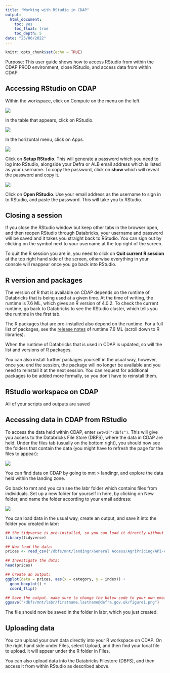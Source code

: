```yaml
---
title: "Working with RStudio in CDAP"
output:
  html_document:
    toc: yes
    toc_float: true
    toc_depth: 5
date: "23/06/2022"
---
```


```r
knitr::opts_chunk$set(echo = TRUE)
```

Purpose: This user guide shows how to access RStudio from within the CDAP PROD environment, close RStudio, and access data from within CDAP.  


## Accessing RStudio on CDAP 

Within the workspace, click on Compute on the menu on the left.  


![](C:/Users/m1007135/OneDrive - Defra/CDAP training/CDAP_training/rstudio_in_cdap/getting_started/images/image1.jpg)  



In the table that appears, click on RStudio.  


![](C:/Users/m1007135/OneDrive - Defra/CDAP training/CDAP_training/rstudio_in_cdap/getting_started/images/image2.jpg)
  
  
  
In the horizontal menu, click on Apps.   


![](C:/Users/m1007135/OneDrive - Defra/CDAP training/CDAP_training/rstudio_in_cdap/getting_started/images/image3.jpg)
  


Click on **Setup RStudio**. This will generate a password which you need to log into RStudio, alongside your Defra or ALB email address which is listed as your username. To copy the password, click on **show** which will reveal the password and copy it.  



![](C:/Users/m1007135/OneDrive - Defra/CDAP training/CDAP_training/rstudio_in_cdap/getting_started/images/image4.jpg)
  
  
  
Click on **Open RStudio**. Use your email address as the username to sign in to RStudio, and paste the password. This will take you to RStudio.  

## Closing a session  


If you close the RStudio window but keep other tabs in the browser open, and then reopen RStudio through Databricks, your username and password will be saved and it takes you straight back to RStudio. You can sign out by clicking on the symbol next to your username at the top right of the screen.  


To quit the R session you are in, you need to click on **Quit current R session** at the top right hand side of the screen, otherwise everything in your console will reappear once you go back into RStudio.  


## R version and packages  

The version of R that is available on CDAP depends on the runtime of Databricks that is being used at a given time. At the time of writing, the runtime is 7.6 ML, which gives an R version of 4.0.2.  To check the current runtime, go back to Databricks to see the RStudio cluster, which tells you the runtime in the first tab.

The R packages that are pre-installed also depend on the runtime. For a full list of packages, see the [release notes](https://docs.databricks.com/release-notes/runtime/7.6ml.html) of runtime 7.6 ML (scroll down to R libraries).  

When the runtime of Databricks that is used in CDAP is updated, so will the list and versions of R packages.   

You can also install further packages yourself in the usual way,  however, once you end the session, the package will no longer be available and you need to reinstall it at the next session. You can request for additional packages to be added more formally, so you don't have to reinstall them.  

## RStudio workspace on CDAP

All of your scripts and outputs are saved 

## Accessing data in CDAP from RStudio  


To access the data held within CDAP, enter ```setwd("/dbfs")```. This will give you access to the Databricks File Store (DBFS), where the data in CDAP are held. Under the files tab (usually on the bottom right), you should now see the folders that contain the data (you might have to refresh the page for the files to appear):  


![](C:/Users/m1007135/OneDrive - Defra/CDAP training/CDAP_training/rstudio_in_cdap/getting_started/images/image5.jpg)
  
  
  
You can find data on CDAP by going to mnt > landingr, and explore the data held within the landing zone.  

Go back to mnt and you can see the labr folder which contains files from individuals. Set up a new folder for yourself in here, by clicking on New folder, and name the folder according to your email address:   


![](C:/Users/m1007135/OneDrive - Defra/CDAP training/CDAP_training/rstudio_in_cdap/getting_started/images/image6.jpg)

You can load data in the usual way, create an output, and save it into the folder you created in labr:

```r
## the tidyverse is pre-installed, so you can load it directly without installing it:
library(tidyverse) 

## Now load the data:
prices <- read_csv("/dbfs/mnt/landingr/General Access/AgriPricing/API-csv-10dec20.csv")

## Investigate the data:
head(prices)

## Create an output: 
ggplot(data = prices, aes(x = category, y = index)) +
  geom_boxplot() +
  coord_flip()

## Save the output. make sure to change the below code to your own email address, into the folder you jusr created:
ggsave("/dbfs/mnt/labr/firstname.lastname@defra.gov.uk/figure1.png") 
```

The file should now be saved in the folder in labr, which you just created.

  
## Uploading data

You can upload your own data directly into your R workspace on CDAP. On the right hand side under Files, select Upload, and then find your local file to upload. it will appear under the R folder in Files.  

You can also upload data into the Databricks Filestore (DBFS), and then access it from within RStudio as described above.

